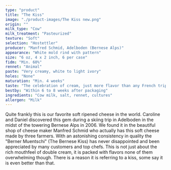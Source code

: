 ```yaml
---
type: "product"
title: "The Kiss"
image: "./product-images/The Kiss new.png"
origin: ""
milk_type: "Cow"
milk_treatment: "Pasteurized"
texture: "Soft"
selection: "Hostettler"
producer: "Manfred Schmid, Adelboden (Bernese Alps)"
appearance: "White mold rind with pattern"
size: "6 oz, 4 x 2 inch, 6 per case"
fidm: "Min. 60%"
rennet: "Animal"
paste: "Very creamy, white to light ivory"
holes: "None"
maturation: "Min. 4 weeks"
taste: "The celebration of cream, just more flavor than any French triple cream"
bestby: "Within 6 to 8 weeks after packaging"
ingredients: "Cow milk, salt, rennet, cultures"
allergen: "Milk"
---
```


Quite frankly this is our favorite soft ripened cheese in the world. Caroline and Daniel discovered this gem during a skiing trip in Adelboden in the midst of the towering Bernese Alps in 2006. We found it in the beautiful shop of cheese maker Manfred Schmid who actually has this soft cheese made by three farmers. With an astonishing consistency in quality the "Berner Muentschi" (The Bernese Kiss) has never disappointed and been appreciated by many customers and top chefs. This is not just about the rich mouthfeel of double cream, it is packed with flavors none of them overwhelming though. There is a reason it is referring to a kiss, some say it is even better than that.